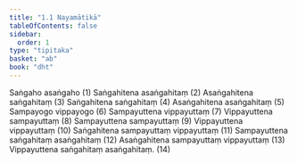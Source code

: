 ```yaml
---
title: "1.1 Nayamātikā"
tableOfContents: false
sidebar:
  order: 1
type: "tipitaka"
basket: "ab"
book: "dht"
---
```



<DynamicBreadcrumb />

<Division number="1" book="dht">

<Paragraph number="2" book="dht">
Saṅgaho asaṅgaho (1)
</Paragraph>

<Paragraph number="3" book="dht">
Saṅgahitena asaṅgahitaṃ (2)
</Paragraph>

<Paragraph number="4" book="dht">
Asaṅgahitena saṅgahitaṃ (3)
</Paragraph>

<Paragraph number="5" book="dht">
Saṅgahitena saṅgahitaṃ (4)
</Paragraph>

<Paragraph number="6" book="dht">
Asaṅgahitena asaṅgahitaṃ (5)
</Paragraph>

<Paragraph number="7" book="dht">
Sampayogo vippayogo (6)
</Paragraph>

<Paragraph number="8" book="dht">
Sampayuttena vippayuttaṃ (7)
</Paragraph>

<Paragraph number="9" book="dht">
Vippayuttena sampayuttaṃ (8)
</Paragraph>

<Paragraph number="10" book="dht">
Sampayuttena sampayuttaṃ (9)
</Paragraph>

<Paragraph number="11" book="dht">
Vippayuttena vippayuttaṃ (10)
</Paragraph>

<Paragraph number="12" book="dht">
Saṅgahitena sampayuttaṃ vippayuttaṃ (11)
</Paragraph>

<Paragraph number="13" book="dht">
Sampayuttena saṅgahitaṃ asaṅgahitaṃ (12)
</Paragraph>

<Paragraph number="14" book="dht">
Asaṅgahitena sampayuttaṃ vippayuttaṃ (13)
</Paragraph>

<Paragraph number="15" book="dht">
Vippayuttena saṅgahitaṃ asaṅgahitaṃ. (14)
</Paragraph>
</Division>